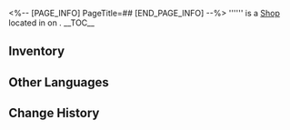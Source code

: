 <%-- [PAGE_INFO]
PageTitle=##
[END_PAGE_INFO] --%>
{{Stub}}
{{Location Infobox
|title    = {{Icon/White|Icon Shop Starlight Exchange.png}} 
|image    = Shop .png
|type     = Shop
|world    = <!--to be added-->
|region   = 
|area     = <!--to be added-->
|subarea  = 
}}
{{Description|}}
'''''' is a [[Shop]] located in <!--area--> on <!--world-->.
<!--
It is operated by [[<shopkeeper>]].
-->
__TOC__

==Inventory==
{{Shop|shop=|currency=Stellar Jade|total=1
|Star Rail Special Pass ;; 160 ;; inf
|Star Rail Pass ;; 160 ;; inf
}}
<!--
==Location==
{{Map Embed|<map name>|<marker id>}}
--><!--
==Achievements==
{{Achievements by Category Table|topic=}}
-->
==Other Languages==
{{Other Languages
|en   = 
|zhs  = 
|zht  = 
|ja   = 
|ko   = 
|es   = 
|fr   = 
|ru   = 
|th   = 
|vi   = 
|de   = 
|id   = 
|pt   = 
}}

==Change History==
{{Change History|1.0}}